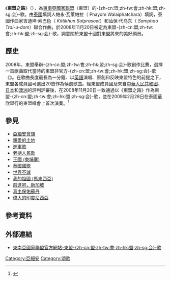 {{noteTA
|T=zh-cn:东盟之路; zh-hk:東盟之路; zh-tw:東協之路; zh-sg:亚细安之路;
|G1=地名
|1=zh-cn:东盟; zh-hk:東盟; zh-tw:東協; zh-sg:亚细安;
}}
{{Infobox Anthem
| title         = 《東盟之路》<br>''{{lang|en|The ASEAN Way}}''
| image         = 
| image_size    = 
| caption       = 
| prefix        = -{zh-cn:盟;zh-tw:會;zh-hk:盟;zh-sg:会}-歌
| country       = {{ASEAN}}
| author        = {{flagicon|THA}} 帕永·瓦莱帕拉
| lyrics_date   = 2008年
| composer      = {{flagicon|THA}} 吉迪坤·索巴色<br>{{flagicon|THA}} 讪保·代乌东
| music_date    = 2008年
| adopted       = 2008年11月20日
| sound = The ASEAN Way.ogg
| sound_title = 東盟之路（選段）
}}
《'''東盟之路'''》（{{lang-en|''The ASEAN Way''}}），為[[東南亞國家聯盟|東南亞國家聯盟]]（東盟）的-{zh-cn:盟;zh-tw:會;zh-hk:盟;zh-sg:会}-歌。由[[泰國|泰國]]填詞人帕永·瓦莱帕拉（{{lang-th|พยอม วลัยพัชรา}} Phayom Walaiphatchara）填詞，泰國作曲家吉迪坤·索巴色（{{lang-th|กิตติคุณ สดประเสริฐ}} ''Kittikhun Sotprasoet''）和讪保·代乌东（{{lang-th|สำเภา ไตรอุดม}} ''Samphao Trai-u-dom''）聯合作曲，於2008年11月20日被定為東盟-{zh-cn:盟;zh-tw:會;zh-hk:盟;zh-sg:会}-歌，詞意關於東盟十國對東盟將來的美好願景。

==歷史==
2008年，東盟舉辦-{zh-cn:盟;zh-tw:會;zh-hk:盟;zh-sg:会}-歌創作比賽，選擇一首歌曲取代當時的東盟非官方-{zh-cn:盟;zh-tw:會;zh-hk:盟;zh-sg:会}-歌《{{link-en|東盟頌歌|ASEAN Hymn}}》。在歌曲長度最長為一分鐘、以[[英語|英語]]演唱、原創和反映東盟特色的前提之下，東盟各成員國可選出20首作為候選歌曲。經東盟成員國及來自[[中華人民共和國|中華人民共和國]]、[[日本|日本]]和[[澳洲|澳洲]]的評判評審後，在2008年11月20日一致通過以《東盟之路》作為東盟-{zh-cn:盟;zh-tw:會;zh-hk:盟;zh-sg:会}-歌，並在2009年2月28日在泰國[[華欣|華欣]]舉行的東盟峰會上首次演奏。<ref>{{cite web|url=http://www.ynxxb.com/content/2009-3/1/n88031469065|title=10国首唱《东盟之路》：敢于梦想，乐于分享|author=周勇进|work=南方都市報|publisher=雲南信息報|date=2009-03-01|accessdate=2015-04-25}}{{dead link|date=2018年3月 |bot=InternetArchiveBot |fix-attempted=yes }}</ref>

==參見==
*[[亞細安會旗|亞細安會旗]]
*[[親愛的土地|親愛的土地]]
*[[進軍歌|進軍歌]]
*[[老撾人民歌|老撾人民歌]]
*[[王國_(柬埔寨)|王國 (柬埔寨)]]
*[[泰國國歌|泰國國歌]]
*[[世界不滅|世界不滅]]
*[[我的祖國_(馬來西亞)|我的祖國 (馬來西亞)]]
*[[前進吧，新加坡|前進吧，新加坡]]
*[[真主保佑蘇丹|真主保佑蘇丹]]
*[[偉大的印度尼西亞|偉大的印度尼西亞]]

==參考資料==
{{reflist}}
==外部連結==
*[http://www.asean.org/asean/about-asean/asean-anthem 東南亞國家聯盟官方網站-東盟-{zh-cn:盟;zh-tw:會;zh-hk:盟;zh-sg:会}-歌] {{Wayback|url=http://www.asean.org/asean/about-asean/asean-anthem |date=20210128060326 }}
{{Asia topic|國歌}}
{{東南亞國家聯盟}}
[[Category:亞細安|Category:亞細安]]
[[Category:頌歌|Category:頌歌]]